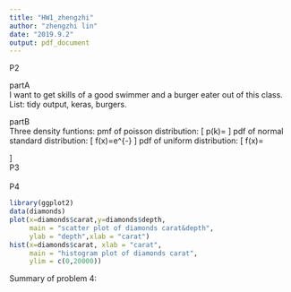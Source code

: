```yaml
---
title: "HW1_zhengzhi"
author: "zhengzhi lin"
date: "2019.9.2"
output: pdf_document
---
```


P2

partA\
I want to get skills of a good swimmer and a burger eater out of this class.
List: tidy output, keras, burgers.

partB\
Three density funtions: 
                                pmf of poisson distribution: 
                               \[
 p(k)=\frac{\lambda^{k}e^{-\lambda}}{k!}\tag{1} \label{eq:special}
\]
                                pdf of normal standard distribution: \[
 f(x)=\frac{1}{\sqrt{2\pi}}e^{-\frac{x^2}{2}}\tag{2} \label{eq:special}
\]
                                pdf of uniform distribution: 
\[
 f(x)=
\begin{cases}
\frac{1}{a-b},& \text{for } a\leq x\leq b \\
0, & \text{otherwise}
\end{cases}\tag{3} \label{eq:special}
\]
\
P3\
\
P4
```r
library(ggplot2)
data(diamonds)
plot(x=diamonds$carat,y=diamonds$depth,
     main = "scatter plot of diamonds carat&depth",
     ylab = "depth",xlab = "carat")
hist(x=diamonds$carat, xlab = "carat", 
     main = "histogram plot of diamonds carat", 
     ylim = c(0,20000))
```
Summary of problem 4: 

